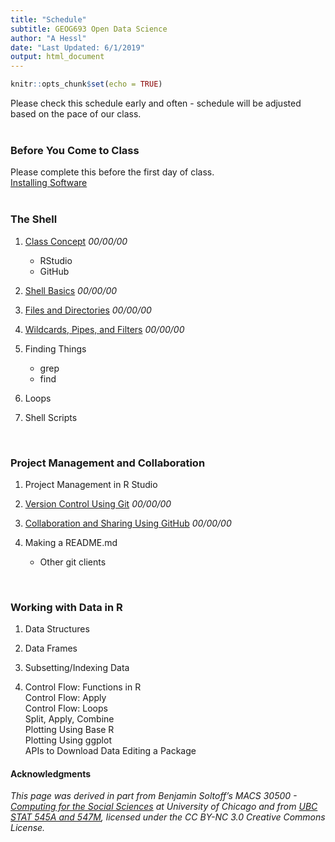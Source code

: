 ```yaml
---
title: "Schedule"
subtitle: GEOG693 Open Data Science
author: "A Hessl"
date: "Last Updated: 6/1/2019"
output: html_document
---
```


```r
knitr::opts_chunk$set(echo = TRUE)
```
Please check this schedule early and often - schedule will be adjusted based on the pace of our class.  
<br/>

### __Before You Come to Class__  
Please complete this before the first day of class.  
[Installing Software](./lectures/InstallingSoftware.html)    
<br/>

### __The Shell__

1) [Class Concept](./lectures/ClassConcept.html) _00/00/00_  
    + RStudio  
    + GitHub  

2) [Shell Basics](./lectures/ShellBasics.html) _00/00/00_   

4) [Files and Directories](./lectures/FilesDirectories.html) _00/00/00_  

5) [Wildcards, Pipes, and Filters](./lectures/WildcardsPipesFilters.html) _00/00/00_  

6) Finding Things 
    + grep
    + find  
    
7) Loops

8) Shell Scripts



<br/> 

### __Project Management and Collaboration__

1) Project Management in R Studio

2) [Version Control Using Git](./lectures/Git.html) _00/00/00_

3) [Collaboration and Sharing Using GitHub](./lectures/GitHib.html) _00/00/00_

4) Making a README.md
    + Other git clients
    

<br/>

### __Working with Data in R__  

1) Data Structures  

2) Data Frames  

3) Subsetting/Indexing Data  

4) Control Flow: Functions in R  
Control Flow: Apply  
Control Flow: Loops  
Split, Apply, Combine   
Plotting Using Base R  
Plotting Using ggplot  
APIs to Download Data
Editing a Package

#### __Acknowledgments__
_This page was derived in part from Benjamin Soltoff's MACS 30500 - [Computing for the Social Sciences](https://cfss.uchicago.edu/) at University of Chicago and from [UBC STAT 545A and 547M](http://stat545.com/Classroom/), licensed under the CC BY-NC 3.0 Creative Commons License._

